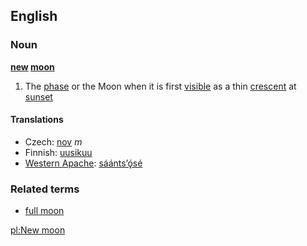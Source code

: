 ==English==
===Noun===
{{wikipedia}}
'''[[new]] [[moon]]'''
#The [[phase]] or the Moon when it is first [[visible]] as a thin [[crescent]] at [[sunset]]

====Translations====
*Czech: [[nov]] ''m''
*Finnish: [[uusikuu]]
* [[Western Apache]]: [[sáánts’ǫ́sé]]

===Related terms===
*[[full moon]]

[[pl:New moon]]